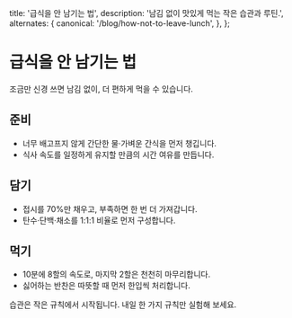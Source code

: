   title: '급식을 안 남기는 법',
  description: '남김 없이 맛있게 먹는 작은 습관과 루틴.',
  alternates: {
    canonical: '/blog/how-not-to-leave-lunch',
  },
};

# 급식을 안 남기는 법

조금만 신경 쓰면 남김 없이, 더 편하게 먹을 수 있습니다.

## 준비

- 너무 배고프지 않게 간단한 물·가벼운 간식을 먼저 챙깁니다.
- 식사 속도를 일정하게 유지할 만큼의 시간 여유를 만듭니다.

## 담기

- 접시를 70%만 채우고, 부족하면 한 번 더 가져갑니다.
- 탄수·단백·채소를 1:1:1 비율로 먼저 구성합니다.

## 먹기

- 10분에 8할의 속도로, 마지막 2할은 천천히 마무리합니다.
- 싫어하는 반찬은 따뜻할 때 먼저 한입씩 처리합니다.

습관은 작은 규칙에서 시작됩니다. 내일 한 가지 규칙만 실험해 보세요.




